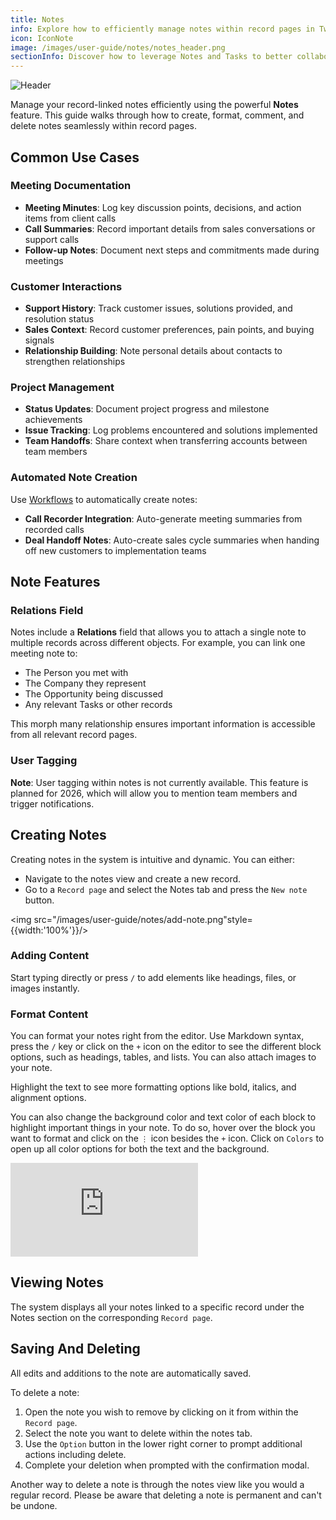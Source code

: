 ```yaml
---
title: Notes
info: Explore how to efficiently manage notes within record pages in Twenty.
icon: IconNote
image: /images/user-guide/notes/notes_header.png
sectionInfo: Discover how to leverage Notes and Tasks to better collaborate with your team.
---
```

<Frame>
  <img src="/images/user-guide/notes/notes_header.png" alt="Header" />
</Frame>

Manage your record-linked notes efficiently using the powerful **Notes** feature. This guide walks through how to create, format, comment, and delete notes seamlessly within record pages.

## Common Use Cases

### Meeting Documentation
- **Meeting Minutes**: Log key discussion points, decisions, and action items from client calls
- **Call Summaries**: Record important details from sales conversations or support calls
- **Follow-up Notes**: Document next steps and commitments made during meetings

### Customer Interactions
- **Support History**: Track customer issues, solutions provided, and resolution status
- **Sales Context**: Record customer preferences, pain points, and buying signals
- **Relationship Building**: Note personal details about contacts to strengthen relationships

### Project Management
- **Status Updates**: Document project progress and milestone achievements
- **Issue Tracking**: Log problems encountered and solutions implemented
- **Team Handoffs**: Share context when transferring accounts between team members

### Automated Note Creation
Use [Workflows](/user-guide/section/workflows/getting-started-workflows) to automatically create notes:
- **Call Recorder Integration**: Auto-generate meeting summaries from recorded calls
- **Deal Handoff Notes**: Auto-create sales cycle summaries when handing off new customers to implementation teams

## Note Features

### Relations Field
Notes include a **Relations** field that allows you to attach a single note to multiple records across different objects. For example, you can link one meeting note to:
- The Person you met with
- The Company they represent  
- The Opportunity being discussed
- Any relevant Tasks or other records

This morph many relationship ensures important information is accessible from all relevant record pages.

### User Tagging
**Note**: User tagging within notes is not currently available. This feature is planned for 2026, which will allow you to mention team members and trigger notifications.

## Creating Notes

Creating notes in the system is intuitive and dynamic. You can either:

- Navigate to the notes view and create a new record. 
- Go to a `Record page` and select the Notes tab and press the `New note` button.

<img src="/images/user-guide/notes/add-note.png"style={{width:'100%'}}/>


### Adding Content

Start typing directly or press `/` to add elements like headings, files, or images instantly.

### Format Content

You can format your notes right from the editor. Use Markdown syntax, press the `/` key or click on the `+` icon on the editor to see the different block options, such as headings, tables, and lists. You can also attach images to your note.

Highlight the text to see more formatting options like bold, italics, and alignment options. 

You can also change the background color and text color of each block to highlight important things in your note. To do so, hover over the block you want to format and click on the `⋮` icon besides the `+` icon. Click on `Colors` to open up all color options for both the text and the background.

<div style={{padding:'69.01% 0 0 0', position:'relative', margin: '32px 0px 0px'}}>
  <iframe 
    src="https://player.vimeo.com/video/927896302?autoplay=1&loop=1&autopause=0&background=1&amp;app_id=58479" 
    frameBorder="0" 
    allow="autoplay; fullscreen; picture-in-picture; clipboard-write" 
    style={{
      position:'absolute',
      top:0,
      left:0,
      width:'100%',
      height:'100%',
      borderRadius: '16px', 
      border:'2px solid black'
    }}
    title="Export data"
  ></iframe>
</div>
<script src="https://player.vimeo.com/api/player.js"></script>

## Viewing Notes

The system displays all your notes linked to a specific record under the Notes section on the corresponding `Record page`.

## Saving And Deleting

All edits and additions to the note are automatically saved. 

To delete a note:

1. Open the note you wish to remove by clicking on it from within the `Record page`.
2. Select the note you want to delete within the notes tab.
3. Use the `Option` button in the lower right corner to prompt additional actions including delete.
4. Complete your deletion when prompted with the confirmation modal.

Another way to delete a note is through the notes view like you would a regular record. Please be aware that deleting a note is permanent and can't be undone.


